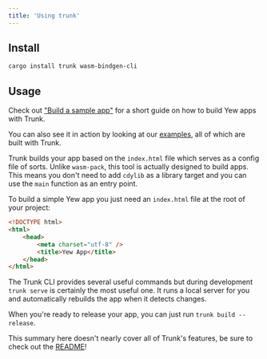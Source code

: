```yaml
---
title: 'Using trunk'
---
```


## Install

```bash
cargo install trunk wasm-bindgen-cli
```

## Usage

Check out ["Build a sample app"](getting-started/build-a-sample-app.mdx) for a short guide on how to build Yew apps with Trunk.

You can also see it in action by looking at our [examples](https://github.com/yewstack/yew/tree/master/examples),
all of which are built with Trunk.

Trunk builds your app based on the `index.html` file which serves as a config file of sorts.
Unlike `wasm-pack`, this tool is actually designed to build apps.
This means you don't need to add `cdylib` as a library target and you can use the `main` function
as an entry point.

To build a simple Yew app you just need an `index.html` file at the root of your project:

```html
<!DOCTYPE html>
<html>
    <head>
        <meta charset="utf-8" />
        <title>Yew App</title>
    </head>
</html>
```

The Trunk CLI provides several useful commands but during development `trunk serve` is certainly the most useful one.
It runs a local server for you and automatically rebuilds the app when it detects changes.

When you're ready to release your app, you can just run `trunk build --release`.

This summary here doesn't nearly cover all of Trunk's features,
be sure to check out the [README](https://github.com/thedodd/trunk)!

